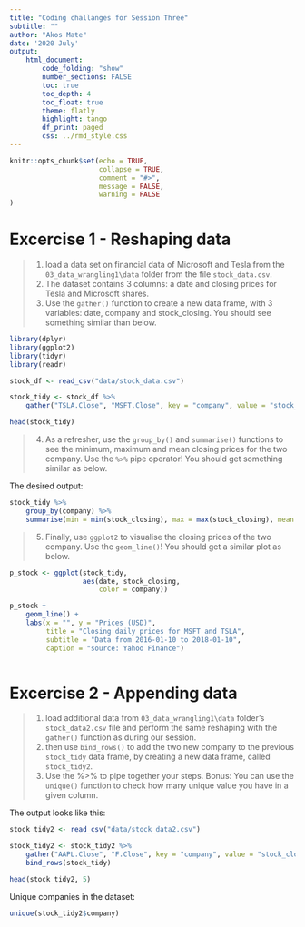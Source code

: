 ```yaml
---
title: "Coding challanges for Session Three"
subtitle: ""
author: "Akos Mate"
date: '2020 July'
output:
    html_document:
        code_folding: "show"
        number_sections: FALSE
        toc: true
        toc_depth: 4
        toc_float: true
        theme: flatly
        highlight: tango
        df_print: paged
        css: ../rmd_style.css
---
```




```r
knitr::opts_chunk$set(echo = TRUE,
                      collapse = TRUE,
                      comment = "#>",
                      message = FALSE,
                      warning = FALSE
)
```



# Excercise 1 - Reshaping data
> (1) load a data set on financial data of Microsoft and Tesla from the `03_data_wrangling1\data` folder from the file `stock_data.csv`.  
> (2) The dataset contains 3 columns: a date and closing prices for Tesla and Microsoft shares.  
> (3) Use the `gather()` function to create a new data frame, with 3 variables: date, company and stock_closing. You should see something similar than below.

```r
library(dplyr)
library(ggplot2)
library(tidyr)
library(readr)

stock_df <- read_csv("data/stock_data.csv")

stock_tidy <- stock_df %>% 
    gather("TSLA.Close", "MSFT.Close", key = "company", value = "stock_closing")

```

```r
head(stock_tidy)
```

> (4) As a refresher, use the `group_by()` and `summarise()` functions to see the minimum, maximum and mean closing prices for the two company. Use the ` %>% ` pipe operator! You should get something similar as below.

The desired output:
```r
stock_tidy %>% 
    group_by(company) %>% 
    summarise(min = min(stock_closing), max = max(stock_closing), mean = mean(stock_closing))
```

> (5) Finally, use `ggplot2` to visualise the closing prices of the two company. Use the `geom_line()`! You should get a similar plot as below.

```r
p_stock <- ggplot(stock_tidy,
                  aes(date, stock_closing,
                      color = company))

p_stock +
    geom_line() +
    labs(x = "", y = "Prices (USD)",
         title = "Closing daily prices for MSFT and TSLA",
         subtitle = "Data from 2016-01-10 to 2018-01-10",
         caption = "source: Yahoo Finance")
    
```

# Excercise 2 - Appending data

> (1) load additional data from `03_data_wrangling1\data` folder's `stock_data2.csv` file and perform the same reshaping with the `gather()` function as during our session.  
> (2) then use `bind_rows()` to add the two new company to the previous `stock_tidy` data frame, by creating a new data frame, called `stock_tidy2`.  
> (3) Use the %>% to pipe together your steps. Bonus: You can use the `unique()` function to check how many unique value you have in a given column.

The output looks like this:
```r
stock_tidy2 <- read_csv("data/stock_data2.csv")

stock_tidy2 <- stock_tidy2 %>% 
    gather("AAPL.Close", "F.Close", key = "company", value = "stock_closing") %>% 
    bind_rows(stock_tidy)
```



```r
head(stock_tidy2, 5)
```

Unique companies in the dataset:
```r
unique(stock_tidy2$company)
```
